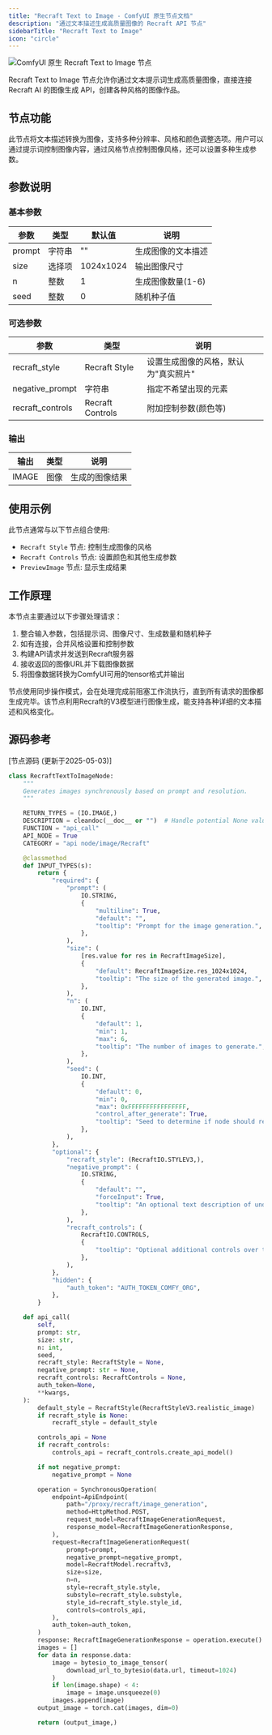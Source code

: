 ```yaml
---
title: "Recraft Text to Image - ComfyUI 原生节点文档"
description: "通过文本描述生成高质量图像的 Recraft API 节点"
sidebarTitle: "Recraft Text to Image"
icon: "circle"
---
```


![ComfyUI 原生 Recraft Text to Image 节点](/images/tutorial/api_nodes/recraft/recraft-text-to-image.jpg)

Recraft Text to Image 节点允许你通过文本提示词生成高质量图像，直接连接 Recraft AI 的图像生成 API，创建各种风格的图像作品。

## 节点功能

此节点将文本描述转换为图像，支持多种分辨率、风格和颜色调整选项。用户可以通过提示词控制图像内容，通过风格节点控制图像风格，还可以设置多种生成参数。

## 参数说明

### 基本参数

| 参数 | 类型 | 默认值 | 说明 |
|-----|-----|-------|------|
| prompt | 字符串 | "" | 生成图像的文本描述 |
| size | 选择项 | 1024x1024 | 输出图像尺寸 |
| n | 整数 | 1 | 生成图像数量(1-6) |
| seed | 整数 | 0 | 随机种子值 |

### 可选参数

| 参数 | 类型 | 说明 |
|-----|-----|------|
| recraft_style | Recraft Style | 设置生成图像的风格，默认为"真实照片" |
| negative_prompt | 字符串 | 指定不希望出现的元素 |
| recraft_controls | Recraft Controls | 附加控制参数(颜色等) |

### 输出

| 输出 | 类型 | 说明 |
|-----|-----|------|
| IMAGE | 图像 | 生成的图像结果 |

## 使用示例

此节点通常与以下节点组合使用:

- `Recraft Style` 节点: 控制生成图像的风格
- `Recraft Controls` 节点: 设置颜色和其他生成参数
- `PreviewImage` 节点: 显示生成结果

## 工作原理

本节点主要通过以下步骤处理请求：

1. 整合输入参数，包括提示词、图像尺寸、生成数量和随机种子
2. 如有连接，合并风格设置和控制参数
3. 构建API请求并发送到Recraft服务器
4. 接收返回的图像URL并下载图像数据
5. 将图像数据转换为ComfyUI可用的tensor格式并输出

节点使用同步操作模式，会在处理完成前阻塞工作流执行，直到所有请求的图像都生成完毕。该节点利用Recraft的V3模型进行图像生成，能支持各种详细的文本描述和风格变化。

## 源码参考

[节点源码 (更新于2025-05-03)] 

```python
class RecraftTextToImageNode:
    """
    Generates images synchronously based on prompt and resolution.
    """

    RETURN_TYPES = (IO.IMAGE,)
    DESCRIPTION = cleandoc(__doc__ or "")  # Handle potential None value
    FUNCTION = "api_call"
    API_NODE = True
    CATEGORY = "api node/image/Recraft"

    @classmethod
    def INPUT_TYPES(s):
        return {
            "required": {
                "prompt": (
                    IO.STRING,
                    {
                        "multiline": True,
                        "default": "",
                        "tooltip": "Prompt for the image generation.",
                    },
                ),
                "size": (
                    [res.value for res in RecraftImageSize],
                    {
                        "default": RecraftImageSize.res_1024x1024,
                        "tooltip": "The size of the generated image.",
                    },
                ),
                "n": (
                    IO.INT,
                    {
                        "default": 1,
                        "min": 1,
                        "max": 6,
                        "tooltip": "The number of images to generate.",
                    },
                ),
                "seed": (
                    IO.INT,
                    {
                        "default": 0,
                        "min": 0,
                        "max": 0xFFFFFFFFFFFFFFFF,
                        "control_after_generate": True,
                        "tooltip": "Seed to determine if node should re-run; actual results are nondeterministic regardless of seed.",
                    },
                ),
            },
            "optional": {
                "recraft_style": (RecraftIO.STYLEV3,),
                "negative_prompt": (
                    IO.STRING,
                    {
                        "default": "",
                        "forceInput": True,
                        "tooltip": "An optional text description of undesired elements on an image.",
                    },
                ),
                "recraft_controls": (
                    RecraftIO.CONTROLS,
                    {
                        "tooltip": "Optional additional controls over the generation via the Recraft Controls node."
                    },
                ),
            },
            "hidden": {
                "auth_token": "AUTH_TOKEN_COMFY_ORG",
            },
        }

    def api_call(
        self,
        prompt: str,
        size: str,
        n: int,
        seed,
        recraft_style: RecraftStyle = None,
        negative_prompt: str = None,
        recraft_controls: RecraftControls = None,
        auth_token=None,
        **kwargs,
    ):
        default_style = RecraftStyle(RecraftStyleV3.realistic_image)
        if recraft_style is None:
            recraft_style = default_style

        controls_api = None
        if recraft_controls:
            controls_api = recraft_controls.create_api_model()

        if not negative_prompt:
            negative_prompt = None

        operation = SynchronousOperation(
            endpoint=ApiEndpoint(
                path="/proxy/recraft/image_generation",
                method=HttpMethod.POST,
                request_model=RecraftImageGenerationRequest,
                response_model=RecraftImageGenerationResponse,
            ),
            request=RecraftImageGenerationRequest(
                prompt=prompt,
                negative_prompt=negative_prompt,
                model=RecraftModel.recraftv3,
                size=size,
                n=n,
                style=recraft_style.style,
                substyle=recraft_style.substyle,
                style_id=recraft_style.style_id,
                controls=controls_api,
            ),
            auth_token=auth_token,
        )
        response: RecraftImageGenerationResponse = operation.execute()
        images = []
        for data in response.data:
            image = bytesio_to_image_tensor(
                download_url_to_bytesio(data.url, timeout=1024)
            )
            if len(image.shape) < 4:
                image = image.unsqueeze(0)
            images.append(image)
        output_image = torch.cat(images, dim=0)

        return (output_image,)
```
